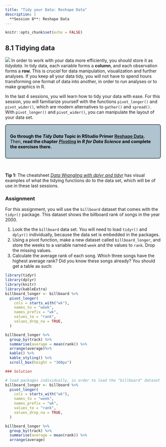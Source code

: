 ```yaml
---
title: "Tidy your Data: Reshape Data"
description: |
  **Session 8**: Reshape Data
---
```


```r
knitr::opts_chunk$set(echo = FALSE)
```
<style>
  .blackbox {
    padding: 1em;
    background: #b0c4cf;
    color: black;
    border: 2px solid #455a64;
    border-radius: 7px;
  }
</style>

## 8.1 Tidying data

![](resources/1_session8/tidy_data.png)
In order to work with your data more efficiently, you should store it as *tidydata*. In tidy data, each variable forms a **column**, and each observation forms a **row.** This is *crucial* for data manipulation, visualization and further analyses. If you keep all your data tidy, you will not have to spend hours transforming one format of data into another, in order to run analyses or to make graphics in R. 

In the last 4 sessions, you will learn how to tidy your data with ease. For this session, you will familiarize yourself with the functions `pivot_longer()` and `pivot_wider()`, which are modern alternatives to `gather()` and `spread()`. With `pivot_longer()` and `pivot_wider()`, you can manipulate the layout of your data set. 

:::: {.blackbox data-latex=""}
**Go through the *Tidy Data* Topic in RStudio Primer [Reshape Data](https://rstudio.cloud/learn/primers/4.1).** Then, **read the chapter [*Pivoting*](https://r4ds.had.co.nz/tidy-data.html#pivoting) in *R for Data Science* and complete the exercises there.** 
::::
<p>&nbsp;</p>

**Tip 1:** The cheatsheet [*Data Wrangling with dplyr and tidyr*](resources/1_session8/data-wrangling.pdf) has visual examples of what the tidying functions do to the data set, which will be of use in these last sessions. 


### Assignment

For this assignment, you will use the `billboard` dataset that comes with the `tidyr()` package. This dataset shows the billboard rank of songs in the year 2000.

  1. Look the the `billboard` data set. You will need to load `tidyr()` and `dplyr()` individually, because the data set is embedded in the packages.
  2. Using a pivot function, make a new dataset called `billboard_longer`, and store the weeks to a variable named `week` and the values to `rank`. Drop the missing values.
  3. Calculate the average rank of each song. Which three songs have the highest average rank? Did you know these songs already? You should get a table as such:
  
```r
library(tidyr)
library(dplyr)
library(knitr)
library(kableExtra)
billboard_longer <- billboard %>% 
  pivot_longer(
    cols = starts_with("wk"), 
    names_to = "week", 
    names_prefix = "wk",
    values_to = "rank",
    values_drop_na = TRUE,
  )

billboard_longer %>%
  group_by(track) %>%
  summarise(average = mean(rank)) %>%
  arrange(average)%>%
  kable() %>%
  kable_styling() %>%
  scroll_box(height = "300px")
```

```r
### Solution

# load packages individually, in order to load the "billboard" dataset
billboard_longer <- billboard %>% 
  pivot_longer(
    cols = starts_with("wk"), 
    names_to = "week", 
    names_prefix = "wk",
    values_to = "rank",
    values_drop_na = TRUE,
  )

billboard_longer %>%
  group_by(track) %>%
  summarise(average = mean(rank)) %>%
  arrange(average)
```
